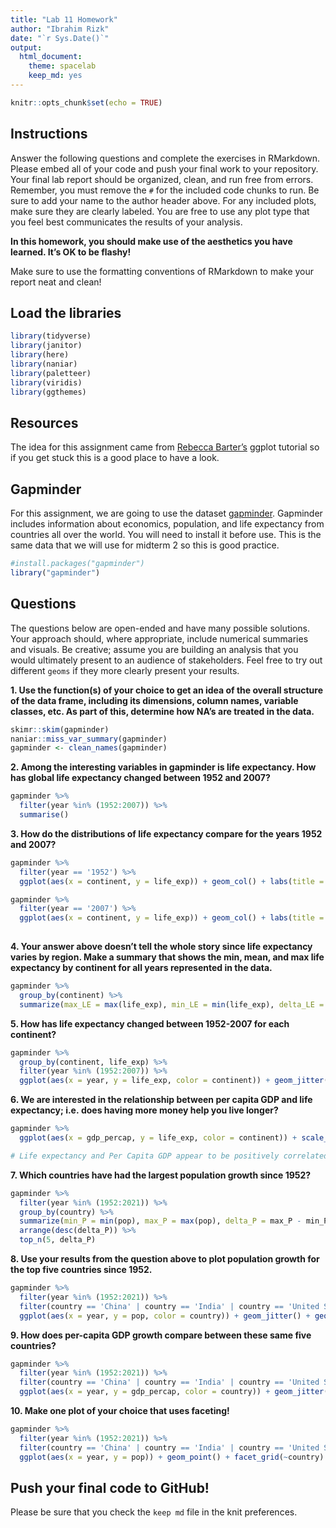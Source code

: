 ```yaml
---
title: "Lab 11 Homework"
author: "Ibrahim Rizk"
date: "`r Sys.Date()`"
output:
  html_document: 
    theme: spacelab
    keep_md: yes
---
```


```r
knitr::opts_chunk$set(echo = TRUE)
```

## Instructions
Answer the following questions and complete the exercises in RMarkdown. Please embed all of your code and push your final work to your repository. Your final lab report should be organized, clean, and run free from errors. Remember, you must remove the `#` for the included code chunks to run. Be sure to add your name to the author header above. For any included plots, make sure they are clearly labeled. You are free to use any plot type that you feel best communicates the results of your analysis.  

**In this homework, you should make use of the aesthetics you have learned. It's OK to be flashy!**

Make sure to use the formatting conventions of RMarkdown to make your report neat and clean!  

## Load the libraries
```r
library(tidyverse)
library(janitor)
library(here)
library(naniar)
library(paletteer)
library(viridis)
library(ggthemes)
``` 

## Resources
The idea for this assignment came from [Rebecca Barter's](http://www.rebeccabarter.com/blog/2017-11-17-ggplot2_tutorial/) ggplot tutorial so if you get stuck this is a good place to have a look.  

## Gapminder
For this assignment, we are going to use the dataset [gapminder](https://cran.r-project.org/web/packages/gapminder/index.html). Gapminder includes information about economics, population, and life expectancy from countries all over the world. You will need to install it before use. This is the same data that we will use for midterm 2 so this is good practice.
```r
#install.packages("gapminder")
library("gapminder")
```

## Questions
The questions below are open-ended and have many possible solutions. Your approach should, where appropriate, include numerical summaries and visuals. Be creative; assume you are building an analysis that you would ultimately present to an audience of stakeholders. Feel free to try out different `geoms` if they more clearly present your results.  

**1. Use the function(s) of your choice to get an idea of the overall structure of the data frame, including its dimensions, column names, variable classes, etc. As part of this, determine how NA's are treated in the data.**  
```r
skimr::skim(gapminder)
naniar::miss_var_summary(gapminder)
gapminder <- clean_names(gapminder)


```


**2. Among the interesting variables in gapminder is life expectancy. How has global life expectancy changed between 1952 and 2007?**
```r
gapminder %>% 
  filter(year %in% (1952:2007)) %>% 
  summarise()
```


**3. How do the distributions of life expectancy compare for the years 1952 and 2007?**
```r
gapminder %>% 
  filter(year == '1952') %>% 
  ggplot(aes(x = continent, y = life_exp)) + geom_col() + labs(title = 'Life expectancy in 1952 by continent')

gapminder %>% 
  filter(year == '2007') %>% 
  ggplot(aes(x = continent, y = life_exp)) + geom_col() + labs(title = 'Life expectancy in 2007 by continent')
  
```


**4. Your answer above doesn't tell the whole story since life expectancy varies by region. Make a summary that shows the min, mean, and max life expectancy by continent for all years represented in the data.**
```r
gapminder %>% 
  group_by(continent) %>% 
  summarize(max_LE = max(life_exp), min_LE = min(life_exp), delta_LE = max_LE - min_LE)
```


**5. How has life expectancy changed between 1952-2007 for each continent?**
```r
gapminder %>% 
  group_by(continent, life_exp) %>% 
  filter(year %in% (1952:2007)) %>% 
  ggplot(aes(x = year, y = life_exp, color = continent)) + geom_jitter() + theme(axis.text.x = element_text(angle = 30, hjust = 1)) + geom_smooth(method = lm, se = T) + labs(title = 'Change in life expectancy between 1952-2007 by continent', x = 'year', y = 'life expectancy')
```


**6. We are interested in the relationship between per capita GDP and life expectancy; i.e. does having more money help you live longer?**
```r
gapminder %>% 
  ggplot(aes(x = gdp_percap, y = life_exp, color = continent)) + scale_x_log10() + geom_jitter()   + geom_smooth(method = lm, se = T) + theme_clean() + labs(title = 'Life expectancy and Per Capita GDP', x = 'GDP per Capita (scaled)', y = 'Life expectancy in years')

# Life expectancy and Per Capita GDP appear to be positively correlated
```



**7. Which countries have had the largest population growth since 1952?**

```r
gapminder %>% 
  filter(year %in% (1952:2021)) %>% 
  group_by(country) %>% 
  summarize(min_P = min(pop), max_P = max(pop), delta_P = max_P - min_P) %>% 
  arrange(desc(delta_P)) %>% 
  top_n(5, delta_P)
```  

**8. Use your results from the question above to plot population growth for the top five countries since 1952.**
```r
gapminder %>% 
  filter(year %in% (1952:2021)) %>% 
  filter(country == 'China' | country == 'India' | country == 'United States' | country == 'Indonesia' | country == 'Brazil') %>% 
  ggplot(aes(x = year, y = pop, color = country)) + geom_jitter() + geom_smooth(method = lm, se = T)
```


**9. How does per-capita GDP growth compare between these same five countries?**
```r
gapminder %>% 
  filter(year %in% (1952:2021)) %>% 
  filter(country == 'China' | country == 'India' | country == 'United States' | country == 'Indonesia' | country == 'Brazil') %>% 
  ggplot(aes(x = year, y = gdp_percap, color = country)) + geom_jitter() + geom_smooth(method = lm, se = T) + labs(title = 'Per-Capita GDP over year', x = 'Year', y = 'Per-Capita GDP')
```


**10. Make one plot of your choice that uses faceting!**
```r
gapminder %>% 
  filter(year %in% (1952:2021)) %>% 
  filter(country == 'China' | country == 'India' | country == 'United States' | country == 'Indonesia' | country == 'Brazil') %>% 
  ggplot(aes(x = year, y = pop)) + geom_point() + facet_grid(~country) + geom_smooth(method = lm, se = T, color = 'blue') + labs(title = 'Population over year', x = 'year (1952-2021)', y = 'Population') + scale_x_discrete(breaks = c('1960', '1970', '1980', '1990', '2000', '2010', '2020'))
```


## Push your final code to GitHub!
Please be sure that you check the `keep md` file in the knit preferences. 
